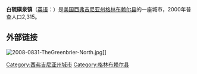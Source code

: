 {{Infobox City
|chinese_name=白硫磺泉镇
|official_name            = {{lang|en|White Sulphur Springs, West Virginia}}
|image_map                = WVMap-doton-WhiteSulphurSprings.PNG
|mapsize                  = 250x200px
|subdivision_type         = [[国家列表|国家]]
|subdivision_name         = [[美国|美国]]
|subdivision_type1        = [[美国行政区划|州]]
|subdivision_name1        = [[西弗吉尼亚州|西弗吉尼亚州]]
|subdivision_type2        = [[西弗吉尼亚州各县列表|县]]
|subdivision_name2        = [[格林布赖尔县|格林布赖尔县]]
|area_total          = 5.1
|area_land           = 5.1
|area_water        = 0.0
|area_total_sq_mi         = 2.0
|area_land_sq_mi          = 2.0
|area_water_sq_mi         = 0.0
|population_as_of         = 2000年
|population_total         = 2315
|population_density  = 455.4
|population_density_sq_mi = 1179.5
|timezone                 = EST
|utc_offset               = -5
|timezone_DST             = EDT
|utc_offset_DST           = -4
|elevation           = 566
|elevation_ft             = 1857
|latd = 37 |latm = 47 |lats = 38 |latNS = N
|longd = 80 |longm = 18 |longs = 13 |longEW = W
|postal_code_type         = [[美国邮区编号|美国邮区编号]]
|postal_code              = 24986
|area_code                = 304
}}
'''白硫磺泉镇'''（[[英语|英语]]：'''{{lang|en|White Sulphur Springs}}'''）是[[美国|美国]][[西弗吉尼亚州|西弗吉尼亚州]][[格林布赖尔县|格林布赖尔县]]的一座城市，2000年普查人口2,315。

==外部链接==
[[File:2008-0831-TheGreenbrier-North.jpg|left]]]]
{{Mapit-US-cityscale|37.793975|-80.303538}}

{{Authority control}}
{{DEFAULTSORT:White Sulphur Springs}}
[[Category:西弗吉尼亚州城市|Category:西弗吉尼亚州城市]]
[[Category:格林布赖尔县|Category:格林布赖尔县]]